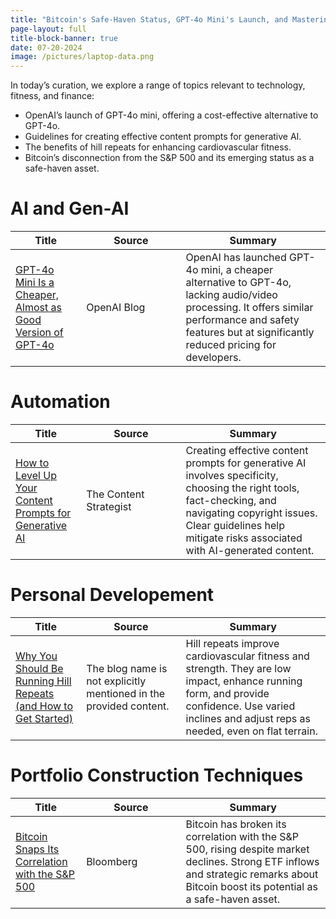 ```yaml
---
title: "Bitcoin's Safe-Haven Status, GPT-4o Mini's Launch, and Mastering AI Content: Today's Key Insights"
page-layout: full
title-block-banner: true
date: 07-20-2024
image: /pictures/laptop-data.png
---
```



In today's curation, we explore a range of topics relevant to technology, fitness, and finance:

- OpenAI’s launch of GPT-4o mini, offering a cost-effective alternative to GPT-4o.
- Guidelines for creating effective content prompts for generative AI.
- The benefits of hill repeats for enhancing cardiovascular fitness.
- Bitcoin's disconnection from the S&P 500 and its emerging status as a safe-haven asset.


# AI and Gen-AI

| Title | Source | Summary |
|-----|-------|----------|
| [GPT-4o Mini Is a Cheaper, Almost as Good Version of GPT-4o](https://lifehacker.com/tech/gpt-4o-mini-is-a-cheaper-almost-as-good-gpt-4o) | OpenAI Blog | OpenAI has launched GPT-4o mini, a cheaper alternative to GPT-4o, lacking audio/video processing. It offers similar performance and safety features but at significantly reduced pricing for developers.  | 



# Automation

| Title | Source | Summary |
|-----|-------|----------|
| [How to Level Up Your Content Prompts for Generative AI](https://contently.com/2024/07/19/better-content-prompts-for-generative-ai/) | The Content Strategist | Creating effective content prompts for generative AI involves specificity, choosing the right tools, fact-checking, and navigating copyright issues. Clear guidelines help mitigate risks associated with AI-generated content.  | 



# Personal Developement

| Title | Source | Summary |
|-----|-------|----------|
| [Why You Should Be Running Hill Repeats (and How to Get Started)](https://lifehacker.com/health/how-to-run-hill-repeats) | The blog name is not explicitly mentioned in the provided content. | Hill repeats improve cardiovascular fitness and strength. They are low impact, enhance running form, and provide confidence. Use varied inclines and adjust reps as needed, even on flat terrain.  | 



# Portfolio Construction Techniques

| Title | Source | Summary |
|-----|-------|----------|
| [Bitcoin Snaps Its Correlation with the S&P 500](https://www.valuewalk.com/bitcoin-sp500-correlation-breaks/) | Bloomberg | Bitcoin has broken its correlation with the S&P 500, rising despite market declines. Strong ETF inflows and strategic remarks about Bitcoin boost its potential as a safe-haven asset.  | 

